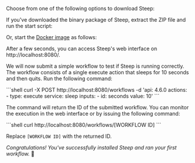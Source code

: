 
Choose from one of the following options to download Steep:

<DownloadButtons />

If you've downloaded the binary package of Steep, extract the ZIP file and run the
start script:

<RunBinary />

Or, start the [Docker image](https://hub.docker.com/orgs/steep/steep) as
follows:

<RunDocker />

After a few seconds, you can access Steep's web interface on
http://localhost:8080/.

We will now submit a simple workflow to test if Steep is running correctly. The
workflow consists of a single execute action that sleeps for 10 seconds and
then quits. Run the following command:

<CodeContainer title="Terminal">
```shell
curl -X POST http://localhost:8080/workflows -d 'api: 4.6.0
actions:
  - type: execute
    service: sleep
    inputs:
      - id: seconds
        value: 10'
```
</CodeContainer>

The command will return the ID of the submitted workflow. You can monitor the
execution in the web interface or by issuing the following command:

<CodeContainer title="Terminal">
```shell
curl http://localhost:8080/workflows/[WORKFLOW ID]
```
</CodeContainer>

Replace `[WORKFLOW ID]` with the returned ID.

*Congratulations! You've successfully installed Steep and ran your first workflow.* 🎉
